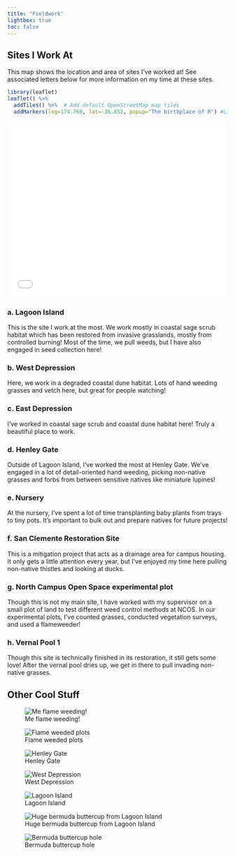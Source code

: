 ```yaml
---
title: "Fieldwork"
lightbox: true
toc: false
---
```


## Sites I Work At

This map shows the location and area of sites I've worked at! See associated letters below for more information on my time at these sites.

```r
library(leaflet)
leaflet() %>%
  addTiles() %>%  # Add default OpenStreetMap map tiles
  addMarkers(lng=174.768, lat=-36.852, popup="The birthplace of R") #LIT OMG
```


```{=html}
<style>.embed-container {position: relative; padding-bottom: 80%; height: 0; max-width: 100%;} .embed-container iframe, .embed-container object, .embed-container iframe{position: absolute; top: 0; left: 0; width: 100%; height: 100%;} small{position: absolute; z-index: 40; bottom: 0; margin-bottom: -15px;}</style><div class="embed-container"><iframe width="500" height="400" frameborder="0" scrolling="no" marginheight="0" marginwidth="0" title="CCBER sites I work at" src="//ucsb.maps.arcgis.com/apps/Embed/index.html?webmap=d58c800acd294870b006274d8911f88f&extent=-119.8869,34.4083,-119.8616,34.4187&zoom=true&previewImage=false&scale=true&disable_scroll=true&theme=light"></iframe></div>
```

### a. Lagoon Island

This is the site I work at the most. We work mostly in coastal sage scrub habitat which has been restored from invasive grasslands, mostly from controlled burning! Most of the time, we pull weeds, but I have also engaged in seed collection here!

### b. West Depression

Here, we work in a degraded coastal dune habitat. Lots of hand weeding grasses and vetch here, but great for people watching!

### c. East Depression

I've worked in coastal sage scrub and coastal dune habitat here! Truly a beautiful place to work.

### d. Henley Gate

Outside of Lagoon Island, I've worked the most at Henley Gate. We've engaged in a lot of detail-oriented hand weeding, picking non-native grasses and forbs from between sensitive natives like miniature lupines!

### e. Nursery

At the nursery, I've spent a lot of time transplanting baby plants from trays to tiny pots. It's important to bulk out and prepare natives for future projects!

### f. San Clemente Restoration Site

This is a mitigation project that acts as a drainage area for campus housing. It only gets a little attention every year, but I've enjoyed my time here pulling non-native thistles and looking at ducks.

### g. North Campus Open Space experimental plot

Though this is not my main site, I have worked with my supervisor on a small plot of land to test different weed control methods at NCOS. In our experimental plots, I've counted grasses, conducted vegetation surveys, and used a flameweeder!

### h. Vernal Pool 1

Though this site is technically finished in its restoration, it still gets some love! After the vernal pool dries up, we get in there to pull invading non-native grasses.

## Other Cool Stuff

::: {layout-ncol="2"}
![Me flame weeding!](images/PXL_20240227_215124531.jpg){group="cool"}

![Flame weeded plots](images/20240227_141110.jpg){group="cool"}
:::

::: {layout-ncol="3"}
![Henley Gate](images/bereal-2024-03-12-0220-01.jpeg){group="cool"}

![West Depression](images/20240521_143913.jpg){group="cool"}

![Lagoon Island](images/20240520_141623-01.jpg){group="cool"}
:::

::: {layout-ncol="2"}
![Huge bermuda buttercup from Lagoon Island](images/PXL_20240314_221742322.jpg){group="cool"}

![Bermuda buttercup hole](images/20240314_151119.jpg){group="cool"}
:::
